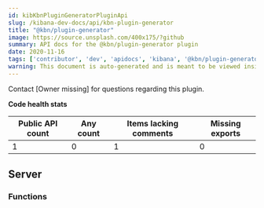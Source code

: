 ```yaml
---
id: kibKbnPluginGeneratorPluginApi
slug: /kibana-dev-docs/api/kbn-plugin-generator
title: "@kbn/plugin-generator"
image: https://source.unsplash.com/400x175/?github
summary: API docs for the @kbn/plugin-generator plugin
date: 2020-11-16
tags: ['contributor', 'dev', 'apidocs', 'kibana', '@kbn/plugin-generator']
warning: This document is auto-generated and is meant to be viewed inside our experimental, new docs system. Reach out in #docs-engineering for more info.
---
```




Contact [Owner missing] for questions regarding this plugin.

**Code health stats**

| Public API count  | Any count | Items lacking comments | Missing exports |
|-------------------|-----------|------------------------|-----------------|
| 1 | 0 | 1 | 0 |

## Server

### Functions
<DocDefinitionList data={kbnPluginGeneratorObj.server.functions}/>

